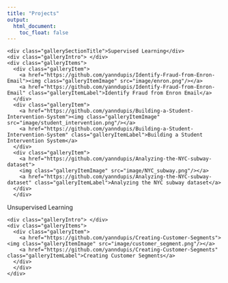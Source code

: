 ```yaml
---
title: "Projects"
output:
  html_document:
    toc_float: false
---
```


<!--html_preserve-->

<div class="band full">
  <div class="bandContent pageIntro"> </div>
  <div class="bandContent gallerySection">
    <div class="gallerySectionTitle">Supervised Learning</div>
    <div class="galleryIntro"> </div>
    <div class="galleryItems">
      <div class="galleryItem">
        <a href="https://github.com/yanndupis/Identify-Fraud-from-Enron-Email"><img class="galleryItemImage" src="image/enron.png"/></a>
        <a href="https://github.com/yanndupis/Identify-Fraud-from-Enron-Email" class="galleryItemLabel">Identify Fraud from Enron Email</a>
      </div>
      <div class="galleryItem">
        <a href="https://github.com/yanndupis/Building-a-Student-Intervention-System"><img class="galleryItemImage" src="image/student_intervention.png"/></a>
        <a href="https://github.com/yanndupis/Building-a-Student-Intervention-System" class="galleryItemLabel">Building a Student Intervention System</a>
      </div>
      <div class="galleryItem">
        <a href="https://github.com/yanndupis/Analyzing-the-NYC-subway-dataset">
        <img class="galleryItemImage" src="image/NYC_subway.png"/></a>
        <a href="https://github.com/yanndupis/Analyzing-the-NYC-subway-dataset" class="galleryItemLabel">Analyzing the NYC subway dataset</a>
      </div>
      </div>


<div class="gallerySectionTitle">Unsupervised Learning</div>
    <div class="galleryIntro"> </div>
    <div class="galleryItems">
      <div class="galleryItem">
        <a href="https://github.com/yanndupis/Creating-Customer-Segments"><img class="galleryItemImage" src="image/customer_segment.png"/></a>
        <a href="https://github.com/yanndupis/Creating-Customer-Segments" class="galleryItemLabel">Creating Customer Segments</a>
      </div>
      </div>
    </div>
  </div>
<!--/html_preserve-->